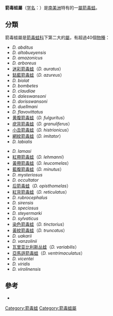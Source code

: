 {{NoteTA|G1=LS}}
{{Automatic taxobox
| name = 箭毒蛙屬
| image = Dendrobates.tinctorius.7037.jpg
| image_width = 250px
| image_caption = [[染色箭毒蛙|染色箭毒蛙]]
| taxon = Dendrobates
| authority = [[Johann_Georg_Wagler|Wagler]], 1830
| subdivision_ranks = [[種|種]]
| subdivision =
* 參見內文
}}
'''箭毒蛙屬'''（[[学名|学名]]：''{{lang|la|Dendrobates}}''）是[[南美洲|南美洲]]特有的一[[屬|屬]][[箭毒蛙|箭毒蛙]]。

==分類==
箭毒蛙屬是[[箭毒蛙科|箭毒蛙科]]下第二大的[[屬|屬]]，有超過40個[[物種|物種]]：
{{multicol}}
* ''D. abditus''
* ''D. altobueyensis''
* ''D. amazonicus''
* ''D. arboreus''
* [[迷彩箭毒蛙|迷彩箭毒蛙]]（''D. auratus''）
* [[鈷藍箭毒蛙|鈷藍箭毒蛙]]（''D. azureus''）
* ''D. biolat''
* ''D. bombetes''
* ''D. claudiae''
* ''D. daleswansoni''
* ''D. dorisswansoni''
* ''D. duellmani''
* ''D. flavovittatus''
* [[黄腹箭毒蛙|黄腹箭毒蛙]]（''D. fulguritus''）
* [[疣背箭毒蛙|疣背箭毒蛙]]（''D. granuliferus''）
* [[小丑箭毒蛙|小丑箭毒蛙]]（''D. histrionicus''）
* [[網紋箭毒蛙|網紋箭毒蛙]]（''D. imitator''）
* ''D. labialis''
{{multicol-break}}
* ''D. lamasi''
* [[紅帶箭毒蛙|紅帶箭毒蛙]]（''D. lehmanni''）
* [[黃帶箭毒蛙|黃帶箭毒蛙]]（''D. leucomelas''）
* [[藍腹箭毒蛙|藍腹箭毒蛙]]（''D. minutus''）
* ''D. mysteriosus''
* ''D. occultator''
* [[后箭毒蛙|后箭毒蛙]]（''D. opisthomelas''）
* [[紅背箭毒蛙|紅背箭毒蛙]]（''D. reticulatus''）
* ''D. rubrocephalus''
* ''D. sirensis''
* ''D. speciosus''
* ''D. steyermarki''
* ''D. sylvaticus''
* [[染色箭毒蛙|染色箭毒蛙]]（''D. tinctorius''）
* [[黃紋箭毒蛙|黃紋箭毒蛙]]（''D. truncatus''）
* ''D. uakarii''
* ''D. vanzolinii''
* [[瓦里亚比利斯丛蛙|瓦里亚比利斯丛蛙]]（''D. variabilis''）
* [[亞馬遜箭毒蛙|亞馬遜箭毒蛙]]（''D. ventrimaculatus''）
* ''D. vicentei''
* ''D. viridis''
* ''D. virolinensis''
{{multicol-end}}

==參考==
{{Commons category|Dendrobates|箭毒蛙屬}}
{{wikispecies}}
*{{cite web| title=Amphibian Species of the World - Dendrobates Wagler, 1830| url=http://research.amnh.org/herpetology/amphibia/references.php?g_id=142| accessdate=2006-07-21| deadurl=yes| archiveurl=https://web.archive.org/web/20060719191307/http://research.amnh.org/herpetology/amphibia/references.php?g_id=142| archivedate=2006-07-19}}
{{Taxonbar|from=Q683090}}

[[Category:箭毒蛙|Category:箭毒蛙]]
[[Category:箭毒蛙屬|Category:箭毒蛙屬]]